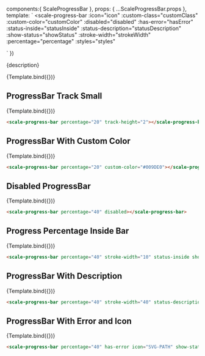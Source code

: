 
<Meta
  title="Components/Progress Bar"
  component={ScaleProgressBar}
  argTypes={{}}
/>

  components:{ ScaleProgressBar },
  props: {
    ...ScaleProgressBar.props
  },
  template: `
  <scale-progress-bar
    :icon="icon"
    :custom-class="customClass"
    :custom-color="customColor"
    :disabled="disabled"
    :has-error="hasError"
    :status-inside="statusInside"
    :status-description="statusDescription"
    :show-status="showStatus"
    :stroke-width="strokeWidth"
    :percentage="percentage"
    :styles="styles"
  >
  </scale-progress-bar>
  `
})

<Description>{description}</Description>

<Preview withSource="none">
  <Story
    name="Standard"
    args={{
      percentage: 20,
    }}
  >
    {Template.bind({})}
  </Story>
</Preview>

<Props story='Standard' />


## ProgressBar Track Small

<Preview withSource="none">
  <Story
    name="ProgressBar Track Small"
    args={{
      percentage: 20,
      strokeWidth: 2,
    }}
  >
    {Template.bind({})}
  </Story>
</Preview>

```html
<scale-progress-bar percentage="20" track-height="2"></scale-progress-bar>
```


## ProgressBar With Custom Color

<Preview withSource="none">
  <Story
    name="ProgressBar With Custom Color"
    args={{
      percentage: 20,
      customColor: "#009DE0"
    }}
  >
    {Template.bind({})}
  </Story>
</Preview>

```html
<scale-progress-bar percentage="20" custom-color="#009DE0"></scale-progress-bar>
```


## Disabled ProgressBar

<Preview withSource="none">
  <Story
    name="Disabled ProgressBar"
    args={{
      percentage: 40,
      disabled: true
    }}
  >
    {Template.bind({})}
  </Story>
</Preview>

```html
<scale-progress-bar percentage="40" disabled></scale-progress-bar>
```


## Progress Percentage Inside Bar

<Preview withSource="none">
  <Story
    name="Progress Percentage Inside Bar"
    args={{
      percentage: 40,
      strokeWidth: 10,
      statusInside: true,
      showStatus: false,
    }}
  >
    {Template.bind({})}
  </Story>
</Preview>

```html
<scale-progress-bar percentage="40" stroke-width="10" status-inside show-status="false"></scale-progress-bar>
```


## ProgressBar With Description

<Preview withSource="none">
  <Story
    name="ProgressBar With Description"
    args={{
      percentage: 40,
      statusDescription: 'ProgressBar status description text'
    }}
  >
    {Template.bind({})}
  </Story>
</Preview>

```html
<scale-progress-bar percentage="40" stroke-width="40" status-description="ProgressBar status description text"></scale-progress-bar>
```


## ProgressBar With Error and Icon

<Preview withSource="none">
  <Story
    name="ProgressBar With Error and Icon"
    args={{
      percentage: 40,
      hasError: true,
      showStatus: false,
      icon: ICON,
    }}
  >
    {Template.bind({})}
  </Story>
</Preview>

```html
<scale-progress-bar percentage="40" has-error icon="SVG-PATH" show-status="false"></scale-progress-bar>
```

